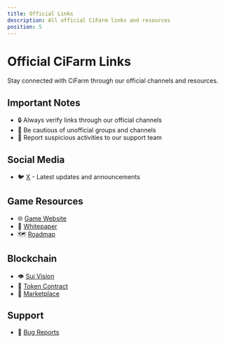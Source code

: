 ```yaml
---
title: Official Links
description: All official CiFarm links and resources
position: 5
---
```


# Official CiFarm Links

Stay connected with CiFarm through our official channels and resources.

## Important Notes

- 🔒 Always verify links through our official channels
- 🚫 Be cautious of unofficial groups and channels
- 🚨 Report suspicious activities to our support team 

## Social Media

- 🐦 [X](https://x.com/CifarmOnSol) - Latest updates and announcements

## Game Resources

- 🌐 [Game Website](https://cifarm.xyz)
- 📄 [Whitepaper](https://docs.cifarm.xyz)
- 🗺️ [Roadmap](https://cifarm.xyz)

## Blockchain

- 👁️ [Sui Vision](https://cifarm.xyz)
- 💎 [Token Contract](https://cifarm.xyz)
- 🏪 [Marketplace](https://cifarm.xyz)

## Support

- 🐛 [Bug Reports](https://github.com/starci-lab/cifarm-wallet/issues) 